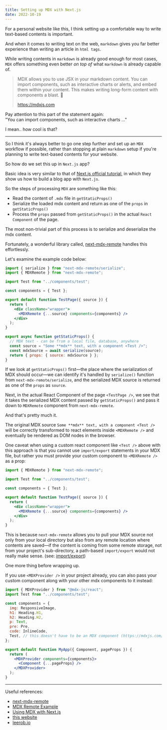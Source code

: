 ```yaml
---
title: Setting up MDX with Next.js
date: 2022-10-19
---
```


For a personal website like this, I think setting up a comfortable way to write text-based contents is important.

And when it comes to writing text on the web, `markdown` gives you far better experience than writing an article in `html tags`.

While writing contents in `markdown` is already good enough for most cases, `MDX` offers something even better _on top of_ what `markdown` is already capable of.

> MDX allows you to use JSX in your markdown content. You can import components, such as interactive charts or alerts, and embed them within your content. This makes writing long-form content with components a blast. 🚀
>
> https://mdxjs.com

Pay attention to this part of the statement again:  
"You can import components, such as interactive charts ..."

I mean.. how cool is that?

<ChartExample />

---

So I think it's always better to go one step further and set up an `MDX` workflow if possible, rather than stopping at plain `markdown` setup if you're planning to write text-based contents for your website.

So how do we set this up in `Next.js` app?

Basic idea is very similar to that of [Next.js official tutorial](https://nextjs.org/learn/basics/create-nextjs-app), in which they show us how to build a blog app with `Next.js`.

So the steps of processing `MDX` are something like this:

- Read the content of `.mdx` file in `getStaticProps()`
- Serialize the loaded mdx content and return as one of the `props` in `getStaticProps()`
- Process the `props` passed from `getStaticProps()` in the actual `React Component` of the page.

The most non-trivial part of this process is to serialize and deserialize the mdx content.

Fortunately, a wonderful library called, [next-mdx-remote](https://github.com/hashicorp/next-mdx-remote) handles this effortlessly.

Let's examine the example code below:

```jsx
import { serialize } from "next-mdx-remote/serialize";
import { MDXRemote } from "next-mdx-remote";

import Test from "../components/test";

const components = { Test };

export default function TestPage({ source }) {
  return (
    <div className="wrapper">
      <MDXRemote {...source} components={components} />
    </div>
  );
}

export async function getStaticProps() {
  // MDX text - can be from a local file, database, anywhere
  const source = "Some **mdx** text, with a component <Test />";
  const mdxSource = await serialize(source);
  return { props: { source: mdxSource } };
}
```

If we look at `getStaticProps()` first&mdash;the place where the serialization of MDX should occur&mdash;we can identify it's handled by `serialize()` function from `next-mdx-remote/serialize`, and the serialized MDX source is returned as one of the `props` as `source`.

Next, in the actual React Component of the page `<TestPage />`, we see that it takes the serialized MDX content passed by `getStaticProps()` and pass it down to `MDXRemote` component from `next-mdx-remote`.

And that's pretty much it.

The original MDX source `Some **mdx** text, with a component <Test />` will be correctly transformed to react elements inside `<MDXRemote />` and eventually be rendered as DOM nodes in the browser.

One caveat when using a custom react component like `<Test />` above with this approach is that you cannot use `import/export` statements in your MDX file, but rather you must provide your custom component to `<MDXRemote />` as a prop:

```jsx
import { MDXRemote } from "next-mdx-remote";

import Test from "../components/test";

const components = { Test };

export default function TestPage({ source }) {
  return (
    <div className="wrapper">
      <MDXRemote {...source} components={components} />
    </div>
  );
}
```

This is because `next-mdx-remote` allows you to pull your MDX source not only from your local directory but also from any remote location where contents are saved&mdash;if the content is coming from some remote storage, not from your project's sub-directory, a path-based `import/export` would not really make sense. (see: [import/export](https://github.com/hashicorp/next-mdx-remote#import--export))

One more thing before wrapping up.

If you use `<MDXProvider />` in your project already, you can also pass your custom component along with your other mdx components to it instead:

```jsx title="my_next_project/pages/_app.jsx"
import { MDXProvider } from "@mdx-js/react";
import Test from "../components/test";

const components = {
  img: ResponsiveImage,
  h1: Heading.H1,
  h2: Heading.H2,
  p: Text,
  pre: Pre,
  code: InlineCode,
  Test, // this doesn't have to be an MDX component (https://mdxjs.com/table-of-components/#components)
};

export default function MyApp({ Component, pageProps }) {
  return (
    <MDXProvider components={components}>
      <Component {...pageProps} />
    </MDXProvider>
  );
}
```

---

Useful references:

- [next-mdx-remote](https://github.com/hashicorp/next-mdx-remote#import--export)
- [MDX Remote Example](https://github.com/vercel/next.js/tree/canary/examples/with-mdx-remote)
- [Using MDX with Next.js](https://nextjs.org/docs/advanced-features/using-mdx)
- [this website](https://github.com/sookmax/website)
- [leerob.io](https://github.com/leerob/leerob.io)

